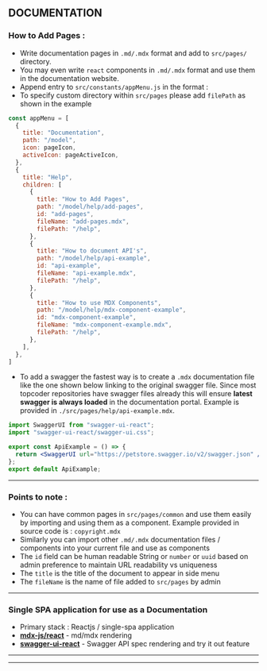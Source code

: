 ## DOCUMENTATION

### How to Add Pages :

- Write documentation pages in `.md/.mdx` format and add to `src/pages/` directory.
- You may even write `react` components in `.md/.mdx` format and use them in the documentation website.
- Append entry to `src/constants/appMenu.js` in the format :
- To specify custom directory within `src/pages` please add `filePath` as shown in the example

```js
const appMenu = [
  {
    title: "Documentation",
    path: "/model",
    icon: pageIcon,
    activeIcon: pageActiveIcon,
  },
  {
    title: "Help",
    children: [
      {
        title: "How to Add Pages",
        path: "/model/help/add-pages",
        id: "add-pages",
        fileName: "add-pages.mdx",
        filePath: "/help",
      },
      {
        title: "How to document API's",
        path: "/model/help/api-example",
        id: "api-example",
        fileName: "api-example.mdx",
        filePath: "/help",
      },
      {
        title: "How to use MDX Components",
        path: "/model/help/mdx-component-example",
        id: "mdx-component-example",
        fileName: "mdx-component-example.mdx",
        filePath: "/help",
      },
    ],
  },
]
```

- To add a swagger the fastest way is to create a `.mdx` documentation file like the one shown below linking to the original swagger file. Since most topcoder repositories have swagger files already this will ensure **latest swagger is always loaded** in the documentation portal. Example is provided in `./src/pages/help/api-example.mdx`.

```jsx
import SwaggerUI from "swagger-ui-react";
import "swagger-ui-react/swagger-ui.css";

export const ApiExample = () => {
  return <SwaggerUI url="https://petstore.swagger.io/v2/swagger.json" />;
};
export default ApiExample;
```

---

### Points to note :

- You can have common pages in `src/pages/common` and use them easily by importing and using them as a component. Example provided in source code is : `copyright.mdx`
- Similarly you can import other `.md/.mdx` documentation files / components into your current file and use as components
- The `id` field can be human readable String or `number` or `uuid` based on admin preference to maintain URL readability vs uniqueness
- The `title` is the title of the document to appear in side menu
- The `fileName` is the name of file added to `src/pages` by admin

---

### Single SPA application for use as a Documentation

- Primary stack : Reactjs / single-spa application
- **[mdx-js/react](https://www.npmjs.com/package/@mdx-js/react)** - md/mdx rendering
- **[swagger-ui-react](https://www.npmjs.com/package/swagger-ui-react)** - Swagger API spec rendering and try it out feature


---
---

<Copyright />
